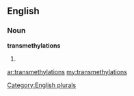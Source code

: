 ==English==

===Noun===
'''transmethylations'''

# {{plural of|[[transmethylation]]}}

[[Category:English plurals]]

[[ar:transmethylations]]
[[my:transmethylations]]